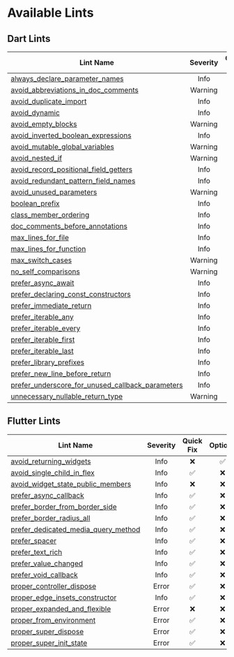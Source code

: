 # Available Lints

## Dart Lints

| Lint Name                                          | Severity | Quick Fix | Options |
| -------------------------------------------------- |:--------:|:---------:|:-------:|
| [always_declare_parameter_names]                   |   Info   |    ❌     |   ❌    |
| [avoid_abbreviations_in_doc_comments]              | Warning  |    ❌     |   ✅    |
| [avoid_duplicate_import]                           |   Info   |    ❌     |   ❌    |
| [avoid_dynamic]                                    |   Info   |    ❌     |   ❌    |
| [avoid_empty_blocks]                               | Warning  |    ❌     |   ❌    |
| [avoid_inverted_boolean_expressions]               |   Info   |    ✅     |   ❌    |
| [avoid_mutable_global_variables]                   | Warning  |    ❌     |   ❌    |
| [avoid_nested_if]                                  | Warning  |    ❌     |   ✅    |
| [avoid_record_positional_field_getters]            |   Info   |    ❌     |   ❌    |
| [avoid_redundant_pattern_field_names]              |   Info   |    ✅     |   ❌    |
| [avoid_unused_parameters]                          | Warning  |    ❌     |   ✅    |
| [boolean_prefix]                                   |   Info   |    ❌     |   ✅    |
| [class_member_ordering]                            |   Info   |    ❌     |   ❌    |
| [doc_comments_before_annotations]                  |   Info   |    ✅     |   ❌    |
| [max_lines_for_file]                               |   Info   |    ❌     |   ✅    |
| [max_lines_for_function]                           |   Info   |    ❌     |   ✅    |
| [max_switch_cases]                                 | Warning  |    ❌     |   ✅    |
| [no_self_comparisons]                              | Warning  |    ❌     |   ❌    |
| [prefer_async_await]                               |   Info   |    ❌     |   ❌    |
| [prefer_declaring_const_constructors]              |   Info   |    ✅     |   ❌    |
| [prefer_immediate_return]                          |   Info   |    ✅     |   ❌    |
| [prefer_iterable_any]                              |   Info   |    ✅     |   ❌    |
| [prefer_iterable_every]                            |   Info   |    ✅     |   ❌    |
| [prefer_iterable_first]                            |   Info   |    ✅     |   ❌    |
| [prefer_iterable_last]                             |   Info   |    ✅     |   ❌    |
| [prefer_library_prefixes]                          |   Info   |    ✅     |   ✅    |
| [prefer_new_line_before_return]                    |   Info   |    ✅     |   ❌    |
| [prefer_underscore_for_unused_callback_parameters] |   Info   |    ❌     |   ❌    |
| [unnecessary_nullable_return_type]                 | Warning  |    ✅     |   ❌    |

## Flutter Lints

| Lint Name                             | Severity | Quick Fix | Options |
| ------------------------------------- |:--------:|:---------:|:-------:|
| [avoid_returning_widgets]             |   Info   |    ❌     |   ✅    |
| [avoid_single_child_in_flex]          |   Info   |    ✅     |   ❌    |
| [avoid_widget_state_public_members]   |   Info   |    ❌     |   ❌    |
| [prefer_async_callback]               |   Info   |    ✅     |   ❌    |
| [prefer_border_from_border_side]      |   Info   |    ✅     |   ❌    |
| [prefer_border_radius_all]            |   Info   |    ✅     |   ❌    |
| [prefer_dedicated_media_query_method] |   Info   |    ✅     |   ❌    |
| [prefer_spacer]                       |   Info   |    ✅     |   ❌    |
| [prefer_text_rich]                    |   Info   |    ✅     |   ❌    |
| [prefer_value_changed]                |   Info   |    ✅     |   ❌    |
| [prefer_void_callback]                |   Info   |    ✅     |   ❌    |
| [proper_controller_dispose]           |  Error   |    ✅     |   ❌    |
| [proper_edge_insets_constructor]      |   Info   |    ✅     |   ❌    |
| [proper_expanded_and_flexible]        |  Error   |    ❌     |   ❌    |
| [proper_from_environment]             |  Error   |    ✅     |   ❌    |
| [proper_super_dispose]                |  Error   |    ✅     |   ❌    |
| [proper_super_init_state]             |  Error   |    ✅     |   ❌    |

<!-- Dart Lints -->

[always_declare_parameter_names]: https://docs.page/charlescyt/pyramid_lint/dart-lints/always_declare_parameter_names
[avoid_abbreviations_in_doc_comments]: https://docs.page/charlescyt/pyramid_lint/dart-lints/avoid_abbreviations_in_doc_comments
[avoid_duplicate_import]: https://docs.page/charlescyt/pyramid_lint/dart-lints/avoid_duplicate_import
[avoid_dynamic]: https://docs.page/charlescyt/pyramid_lint/dart-lints/avoid_dynamic
[avoid_empty_blocks]: https://docs.page/charlescyt/pyramid_lint/dart-lints/avoid_empty_blocks
[avoid_inverted_boolean_expressions]: https://docs.page/charlescyt/pyramid_lint/dart-lints/avoid_inverted_boolean_expressions
[avoid_mutable_global_variables]: https://docs.page/charlescyt/pyramid_lint/dart-lints/avoid_mutable_global_variables
[avoid_nested_if]: https://docs.page/charlescyt/pyramid_lint/dart-lints/avoid_nested_if
[avoid_record_positional_field_getters]: https://docs.page/charlescyt/pyramid_lint/dart-lints/avoid_record_positional_field_getters
[avoid_redundant_pattern_field_names]: https://docs.page/charlescyt/pyramid_lint/dart-lints/avoid_redundant_pattern_field_names
[avoid_unused_parameters]: https://docs.page/charlescyt/pyramid_lint/dart-lints/avoid_unused_parameters
[boolean_prefix]: https://docs.page/charlescyt/pyramid_lint/dart-lints/boolean_prefix
[class_member_ordering]: https://docs.page/charlescyt/pyramid_lint/dart-lints/class_member_ordering
[doc_comments_before_annotations]: https://docs.page/charlescyt/pyramid_lint/dart-lints/doc_comments_before_annotations
[max_lines_for_file]: https://docs.page/charlescyt/pyramid_lint/dart-lints/max_lines_for_file
[max_lines_for_function]: https://docs.page/charlescyt/pyramid_lint/dart-lints/max_lines_for_function
[max_switch_cases]: https://docs.page/charlescyt/pyramid_lint/dart-lints/max_switch_cases
[no_self_comparisons]: https://docs.page/charlescyt/pyramid_lint/dart-lints/no_self_comparisons
[prefer_async_await]: https://docs.page/charlescyt/pyramid_lint/dart-lints/prefer_async_await
[prefer_declaring_const_constructors]: https://docs.page/charlescyt/pyramid_lint/dart-lints/prefer_declaring_const_constructors
[prefer_immediate_return]: https://docs.page/charlescyt/pyramid_lint/dart-lints/prefer_immediate_return
[prefer_iterable_any]: https://docs.page/charlescyt/pyramid_lint/dart-lints/prefer_iterable_any
[prefer_iterable_every]: https://docs.page/charlescyt/pyramid_lint/dart-lints/prefer_iterable_every
[prefer_iterable_first]: https://docs.page/charlescyt/pyramid_lint/dart-lints/prefer_iterable_first
[prefer_iterable_last]: https://docs.page/charlescyt/pyramid_lint/dart-lints/prefer_iterable_last
[prefer_library_prefixes]: https://docs.page/charlescyt/pyramid_lint/dart-lints/prefer_library_prefixes
[prefer_new_line_before_return]: https://docs.page/charlescyt/pyramid_lint/dart-lints/prefer_new_line_before_return
[prefer_underscore_for_unused_callback_parameters]: https://docs.page/charlescyt/pyramid_lint/dart-lints/prefer_underscore_for_unused_callback_parameters
[unnecessary_nullable_return_type]: https://docs.page/charlescyt/pyramid_lint/dart-lints/unnecessary_nullable_return_type

<!-- Flutter Lints -->

[avoid_returning_widgets]: https://docs.page/charlescyt/pyramid_lint/flutter-lints/avoid_returning_widgets
[avoid_single_child_in_flex]: https://docs.page/charlescyt/pyramid_lint/flutter-lints/avoid_single_child_in_flex
[avoid_widget_state_public_members]: https://docs.page/charlescyt/pyramid_lint/flutter-lints/avoid_widget_state_public_members
[prefer_async_callback]: https://docs.page/charlescyt/pyramid_lint/flutter-lints/prefer_async_callback
[prefer_border_from_border_side]: https://docs.page/charlescyt/pyramid_lint/flutter-lints/prefer_border_from_border_side
[prefer_border_radius_all]: https://docs.page/charlescyt/pyramid_lint/flutter-lints/prefer_border_radius_all
[prefer_dedicated_media_query_method]: https://docs.page/charlescyt/pyramid_lint/flutter-lints/prefer_dedicated_media_query_method
[prefer_spacer]: https://docs.page/charlescyt/pyramid_lint/flutter-lints/prefer_spacer
[prefer_text_rich]: https://docs.page/charlescyt/pyramid_lint/flutter-lints/prefer_text_rich
[prefer_value_changed]: https://docs.page/charlescyt/pyramid_lint/flutter-lints/prefer_value_changed
[prefer_void_callback]: https://docs.page/charlescyt/pyramid_lint/flutter-lints/prefer_void_callback
[proper_controller_dispose]: https://docs.page/charlescyt/pyramid_lint/flutter-lints/proper_controller_dispose
[proper_edge_insets_constructor]: https://docs.page/charlescyt/pyramid_lint/flutter-lints/proper_edge_insets_constructor
[proper_expanded_and_flexible]: https://docs.page/charlescyt/pyramid_lint/flutter-lints/proper_expanded_and_flexible
[proper_from_environment]: https://docs.page/charlescyt/pyramid_lint/flutter-lints/proper_from_environment
[proper_super_dispose]: https://docs.page/charlescyt/pyramid_lint/flutter-lints/proper_super_dispose
[proper_super_init_state]: https://docs.page/charlescyt/pyramid_lint/flutter-lints/proper_super_init_state
